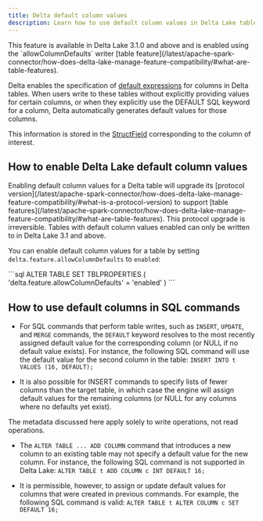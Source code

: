 ```yaml
---
title: Delta default column values
description: Learn how to use default column values in Delta Lake tables
---
```



<Aside type="note">
  This feature is available in Delta Lake 3.1.0 and above and is enabled using
  the `allowColumnDefaults` writer [table
  feature](/latest/apache-spark-connector/how-does-delta-lake-manage-feature-compatibility/#what-are-table-features).
</Aside>

Delta enables the specification of [default expressions](https://github.com/delta-io/delta/blob/master/PROTOCOL.md#default-columns) for columns in Delta tables. When users write to these tables without explicitly providing values for certain columns, or when they explicitly use the DEFAULT SQL keyword for a column, Delta automatically generates default values for those columns.

This information is stored in the [StructField](https://github.com/delta-io/delta/blob/master/PROTOCOL.md#struct-field) corresponding to the column of interest.

## How to enable Delta Lake default column values

<Aside
  type="caution"
  title="Important"
>
  Enabling default column values for a Delta table will upgrade its [protocol
  version](/latest/apache-spark-connector/how-does-delta-lake-manage-feature-compatibility/#what-is-a-protocol-version)
  to support [table
  features](/latest/apache-spark-connector/how-does-delta-lake-manage-feature-compatibility/#what-are-table-features).
  This protocol upgrade is irreversible. Tables with default column values
  enabled can only be written to in Delta Lake 3.1 and above.
</Aside>

You can enable default column values for a table by setting `delta.feature.allowColumnDefaults` to `enabled`:

<Tabs>
  <TabItem label="SQL">
    ```sql
    ALTER TABLE <table_name> SET TBLPROPERTIES (
      'delta.feature.allowColumnDefaults' = 'enabled'
    )
    ```
  </TabItem>
</Tabs>

## How to use default columns in SQL commands

- For SQL commands that perform table writes, such as `INSERT`, `UPDATE`, and `MERGE` commands, the `DEFAULT` keyword resolves to the most recently assigned default value for the corresponding column (or NULL if no default value exists). For instance, the following SQL command will use the default value for the second column in the table: `INSERT INTO t VALUES (16, DEFAULT);`

- It is also possible for INSERT commands to specify lists of fewer columns than the target table, in which case the engine will assign default values for the remaining columns (or NULL for any columns where no defaults yet exist).

<Aside
  type="caution"
  title="Important"
>
  The metadata discussed here apply solely to write operations, not read
  operations.
</Aside>

- The `ALTER TABLE ... ADD COLUMN` command that introduces a new column to an existing table may not specify a default value for the new column. For instance, the following SQL command is not supported in Delta Lake: `ALTER TABLE t ADD COLUMN c INT DEFAULT 16;`

- It is permissible, however, to assign or update default values for columns that were created in previous commands. For example, the following SQL command is valid: `ALTER TABLE t ALTER COLUMN c SET DEFAULT 16;`
